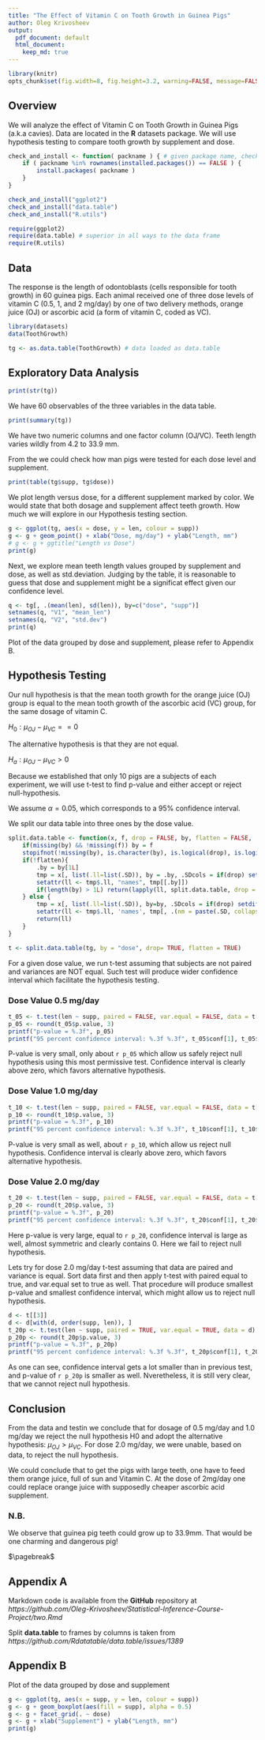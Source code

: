 ```yaml
---
title: "The Effect of Vitamin C on Tooth Growth in Guinea Pigs"
author: Oleg Krivosheev
output:
  pdf_document: default
  html_document:
    keep_md: true
---
```


```r
library(knitr)
opts_chunk$set(fig.width=8, fig.height=3.2, warning=FALSE, message=FALSE)
```

## Overview

We will analyze the effect of Vitamin C on Tooth Growth in Guinea Pigs (a.k.a cavies).
Data are located in the **R** datasets package. We will use hypothesis testing
to compare tooth growth by supplement and dose.

```r
check_and_install <- function( packname ) { # given package name, check installation, install if not found
    if ( packname %in% rownames(installed.packages()) == FALSE ) {
        install.packages( packname )
    }
}

check_and_install("ggplot2")
check_and_install("data.table")
check_and_install("R.utils")

require(ggplot2)
require(data.table) # superior in all ways to the data frame
require(R.utils)
```

## Data

The response is the length of odontoblasts (cells responsible for tooth growth) in 60 guinea pigs.
Each animal received one of three dose levels of vitamin C (0.5, 1, and 2 mg/day) by one of two
delivery methods, orange juice (OJ) or ascorbic acid (a form of vitamin C, coded as VC).

```r
library(datasets)
data(ToothGrowth)
```

```r
tg <- as.data.table(ToothGrowth) # data loaded as data.table
```

## Exploratory Data Analysis

```r
print(str(tg))
```

We have 60 observables of the three variables in the data table.

```r
print(summary(tg))
```

We have two numeric columns and one factor column (OJ/VC). Teeth length
varies  wildly from 4.2 to 33.9 mm.

From the we could check how man pigs were tested for each dose level and supplement.
```r
print(table(tg$supp, tg$dose))
```

We plot length versus dose, for a different supplement marked by color. We would state that
both dosage and supplement affect teeth growth. How much we will explore in our Hypothesis testing
section.

```r
g <- ggplot(tg, aes(x = dose, y = len, colour = supp))
g <- g + geom_point() + xlab("Dose, mg/day") + ylab("Length, mm")
# g <- g + ggtitle("Length vs Dose")
print(g)
```

Next, we explore mean teeth length values grouped by supplement and dose, as well as std.deviation.
Judging by the table, it is reasonable to guess that dose and supplement might be a significat effect
given our confidence level.

```r
q <- tg[, .(mean(len), sd(len)), by=c("dose", "supp")]
setnames(q, "V1", "mean_len")
setnames(q, "V2", "std.dev")
print(q)
```
Plot of the data grouped by dose and supplement, please refer to Appendix B.

## Hypothesis Testing

Our null hypothesis is that the mean tooth growth for
the orange juice (OJ) group is equal to the mean tooth growth of the
ascorbic acid (VC) group, for the same dosage of vitamin C.

$H_0: \mu_{OJ} - \mu_{VC} == 0$

The alternative hypothesis is that they are not equal.

$H_a: \mu_{OJ} - \mu_{VC} > 0$

Because we established that only 10 pigs are a subjects of each experiment,
we will use t-test to find p-value and either accept or reject null-hypothesis.

We assume $\alpha=0.05$, which corresponds to a 95% confidence interval.

We split our data table into three ones by the dose value.
```r
split.data.table <- function(x, f, drop = FALSE, by, flatten = FALSE, ...){
    if(missing(by) && !missing(f)) by = f
    stopifnot(!missing(by), is.character(by), is.logical(drop), is.logical(flatten), !".ll" %in% names(x), by %in% names(x), !"nm" %in% by)
    if(!flatten){
        .by = by[1L]
        tmp = x[, list(.ll=list(.SD)), by = .by, .SDcols = if(drop) setdiff(names(x), .by) else names(x)]
        setattr(ll <- tmp$.ll, "names", tmp[[.by]])
        if(length(by) > 1L) return(lapply(ll, split.data.table, drop = drop, by = by[-1L])) else return(ll)
    } else {
        tmp = x[, list(.ll=list(.SD)), by=by, .SDcols = if(drop) setdiff(names(x), by) else names(x)]
        setattr(ll <- tmp$.ll, 'names', tmp[, .(nm = paste(.SD, collapse = ".")), by = by, .SDcols = by]$nm)
        return(ll)
    }
}

t <- split.data.table(tg, by = "dose", drop= TRUE, flatten = TRUE)
```

For a given dose value, we run t-test assuming that subjects are not paired and
variances are NOT equal. Such test will produce wider confidence interval which
facilitate the hypothesis testing.

### Dose Value 0.5 mg/day
```r
t_05 <- t.test(len ~ supp, paired = FALSE, var.equal = FALSE, data = t[[1]])
p_05 <- round(t_05$p.value, 3)
printf("p-value = %.3f", p_05)
printf("95 percent confidence interval: %.3f %.3f", t_05$conf[1], t_05$conf[2])
```
P-value is very small, only about `r p_05` which allow us safely reject null hypothesis
using this most permissive test. Confidence interval is clearly above zero,
which favors alternative hypothesis.

### Dose Value 1.0 mg/day
```r
t_10 <- t.test(len ~ supp, paired = FALSE, var.equal = FALSE, data = t[[2]])
p_10 <- round(t_10$p.value, 3)
printf("p-value = %.3f", p_10)
printf("95 percent confidence interval: %.3f %.3f", t_10$conf[1], t_10$conf[2])
```
P-value is very small as well, about `r p_10`, which allow us reject null hypothesis.
Confidence interval is clearly above zero, which favors alternative hypothesis.

### Dose Value 2.0 mg/day
```r
t_20 <- t.test(len ~ supp, paired = FALSE, var.equal = FALSE, data = t[[3]])
p_20 <- round(t_20$p.value, 3)
printf("p-value = %.3f", p_20)
printf("95 percent confidence interval: %.3f %.3f", t_20$conf[1], t_20$conf[2])
```
Here p-value is very large, equal to `r p_20`, confidence interval is large as well,
almost symmetric and clearly contains 0. Here we fail to reject null hypothesis.

Lets try for dose 2.0 mg/day t-test assuming that data are paired and variance is equal.
Sort data first and then apply t-test with paired equal to true, and var.equal set to true as well.
That procedure will produce smallest p-value and smallest confidence interval, which might allow us
to reject null hypothesis.
```r
d <- t[[3]]
d <- d[with(d, order(supp, len)), ]
t_20p <- t.test(len ~ supp, paired = TRUE, var.equal = TRUE, data = d)
p_20p <- round(t_20p$p.value, 3)
printf("p-value = %.3f", p_20p)
printf("95 percent confidence interval: %.3f %.3f", t_20p$conf[1], t_20p$conf[2])
```
As one can see, confidence interval gets a lot smaller than in previous test, and p-value of `r p_20p`
is smaller as well.  Nveretheless, it is still very clear, that we cannot reject null hypothesis.

## Conclusion

From the data and testin we conclude that for dosage of 0.5 mg/day and 1.0 mg/day we reject
the null hypothesis H0 and adopt the alternative hypothesis: $\mu_{OJ} > \mu_{VC}$.
For dose 2.0 mg/day, we were unable, based on data, to reject the null hypothesis.

We could conclude that to get the pigs with large teeth, one have to feed them 
orange juice, full of sun and Vitamin C. At the dose of 2mg/day one could replace
orange juice with supposedly cheaper ascorbic acid supplement.

### N.B.

We observe that guinea pig teeth could grow up to 33.9mm. That would be one charming and dangerous pig!

$\pagebreak$

## Appendix A

Markdown code is available from the **GitHub** repository at *https://github.com/Oleg-Krivosheev/Statistical-Inference-Course-Project/two.Rmd*

Split **data.table** to frames by columns is taken from *https://github.com/Rdatatable/data.table/issues/1389*

## Appendix B

Plot of the data grouped by dose and supplement

```r
g <- ggplot(tg, aes(x = supp, y = len, colour = supp))
g <- g + geom_boxplot(aes(fill = supp), alpha = 0.5)
g <- g + facet_grid(. ~ dose)
g <- g + xlab("Supplement") + ylab("Length, mm")
print(g)
```

